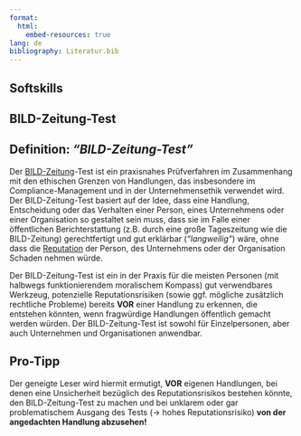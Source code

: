 ```yaml
---
format:
  html:
    embed-resources: true
lang: de
bibliography: Literatur.bib
---
```


<!--
title: "DEB Produktentwicklung"
format:
  html:
    embed-resources: true

author:
  - name: "Christian Anders"
    degrees: 
    roles: "Dozent"
    email: christian.anders@hs-esslingen.de
    affiliation: 
      - name: "Hochschule Esslingen"
        department: "Wirtschaft & Technik"
        group: "Digital Engineering (DEB)"
        city: "Esslingen am Neckar"
        postal-code: 73728
        country: "Deutschland"
        url: https://www.hs-esslingen.de/
abstract: > 
  Skript zur Vorlesung und Labor *"Produktentwicklung"* für den Studiengang Digital Engineering DEB
keywords:
  - Produktentstehungsprozess
  - Entwicklungsmethodik
  - Softskills
  - Bildzeitung-Test

copyright: 
  holder: Christian Anders
  year: 2025
lang: de
bibliography: Literatur.bib
date: last-modified
toc: true
number-sections: true
scrollable: true
toc-location: right
cap-location: bottom
number-offset: 6
link-external-icon: true
link-external-newwindow: true
-->



<!-- -------------------------------------------------------------------------

                       Bildzeitungstest

-------------------------------------------------------------------------- -->

::: {.content-visible unless-meta="headlines.off"}
# Softskills
:::

## BILD-Zeitung-Test {#sec-bildzeitungtest}

::: {.callout-tip}
## Definition: *"BILD-Zeitung-Test"*
Der [BILD-Zeitung](https://de.wikipedia.org/wiki/Bild_(Zeitung))-Test ist ein praxisnahes Prüfverfahren im Zusammenhang mit den ethischen Grenzen von Handlungen, das insbesondere im Compliance-Management und in der Unternehmensethik verwendet wird. Der BILD-Zeitung-Test basiert auf der Idee, dass eine Handlung, Entscheidung oder das Verhalten einer Person, eines Unternehmens oder einer Organisation so gestaltet sein muss, dass sie im Falle einer öffentlichen Berichterstattung (z.B. durch eine große Tageszeitung wie die BILD-Zeitung) gerechtfertigt und gut erklärbar (*"langweilig"*) wäre, ohne dass die [Reputation](https://de.wikipedia.org/wiki/Reputation) der Person, des Unternehmens oder der Organisation Schaden nehmen würde.
:::

Der BILD-Zeitung-Test ist ein in der Praxis für die meisten Personen (mit halbwegs funktionierendem moralischem Kompass) gut verwendbares Werkzeug, potenzielle Reputationsrisiken (sowie ggf. mögliche zusätzlich rechtliche Probleme) bereits **VOR** einer Handlung zu erkennen, die entstehen könnten, wenn fragwürdige Handlungen öffentlich gemacht werden würden. Der BILD-Zeitung-Test ist sowohl für Einzelpersonen, aber auch Unternehmen und Organisationen anwendbar. 

::: {.callout-important}
## Pro-Tipp
Der geneigte Leser wird hiermit ermutigt, **VOR** eigenen Handlungen, bei denen eine Unsicherheit bezüglich des Reputationsrisikos bestehen könnte, den BILD-Zeitung-Test zu machen und bei unklarem oder gar problematischem Ausgang des Tests (→ hohes Reputationsrisiko) **von der angedachten Handlung abzusehen!**
::: 

<!--
### Aspekte des Bildzeitung-Tests:

1. **Öffentliche Wahrnehmung:** 
   - Die Entscheidung sollte so getroffen werden, dass sie von der breiten Öffentlichkeit ohne größere Erklärungen als ethisch und rechtlich akzeptabel wahrgenommen wird. Wenn die Entscheidung oder Handlung in einer breiten Zeitung abgedruckt wird, sollte sie nicht zu negativen Reaktionen oder Missverständnissen führen.
   - Beispiel: Ein Unternehmen, das eine Entscheidung trifft, die als unethisch wahrgenommen wird (z. B. umweltverschmutzende Praktiken oder unfaire Arbeitsbedingungen), könnte auf öffentliche Kritik stoßen.

2. **Verantwortung und Transparenz:** 
   - Im Rahmen des Tests wird überprüft, ob die Entscheidung oder Handlung klar und transparent kommuniziert werden kann. Es sollte keine Verwirrung darüber bestehen, warum die Entscheidung getroffen wurde und welche Auswirkungen sie auf verschiedene Interessengruppen hat (z. B. Kunden, Mitarbeiter, Partner).
   - Beispiel: Ein Unternehmen, das in einem Rechtsstreit gegen seine Kunden vorgeht, sollte sicherstellen, dass die Beweggründe und die Fairness des Prozesses transparent erklärt werden können.

3. **Rechtliche Konformität:** 
   - Die Entscheidung muss den geltenden Gesetzen und Vorschriften entsprechen. Es geht nicht nur darum, ob das Verhalten öffentlich verständlich ist, sondern auch darum, ob es im Einklang mit den rechtlichen Rahmenbedingungen steht. Jede Maßnahme muss den gesetzlichen Anforderungen entsprechen und im Falle einer Überprüfung durch Behörden oder Gerichte gerechtfertigt sein.
   - Beispiel: Ein Unternehmen darf keine rechtlich fragwürdigen Steuervermeidungsstrategien oder illegale Geschäftspraktiken betreiben, selbst wenn sie kurzfristig finanziell vorteilhaft erscheinen.

4. **Ethische Standards:** 
   - Auch wenn eine Entscheidung rechtlich zulässig ist, kann sie dennoch ethisch problematisch sein. Der Bildzeitung-Test prüft, ob die Entscheidung die ethischen Grundsätze des Unternehmens sowie gesellschaftliche Normen berücksichtigt.
   - Beispiel: Ein Unternehmen könnte sich fragen, ob es ethisch vertretbar ist, in einem Land zu investieren, das gegen Menschenrechte verstößt.

5. **Reputationsrisiko:** 
   - Eine Handlung oder Entscheidung muss auch aus Sicht des **Reputationsmanagements** überprüft werden. Im Rahmen des Bildzeitung-Tests wird bewertet, ob die Handlung das Unternehmen oder die betroffenen Personen in einem negativen Licht erscheinen lässt, was langfristig zu Vertrauensverlusten bei Kunden oder Partnern führen könnte.

### Anwendung in der Praxis:

- **Compliance-Manager** und **Unternehmensleiter** können den Bildzeitung-Test als Werkzeug nutzen, um sicherzustellen, dass alle wichtigen Unternehmensentscheidungen den ethischen und rechtlichen Standards entsprechen, bevor sie umgesetzt werden. 

Der Bildzeitung-Test wird oft als Teil des internen Kontrollsystems angewendet, um das Risiko von **Skandalen** oder **rechtlichen Problemen** zu minimieren, die sich negativ auf die Marke und den Ruf eines Unternehmens auswirken könnten.
-->